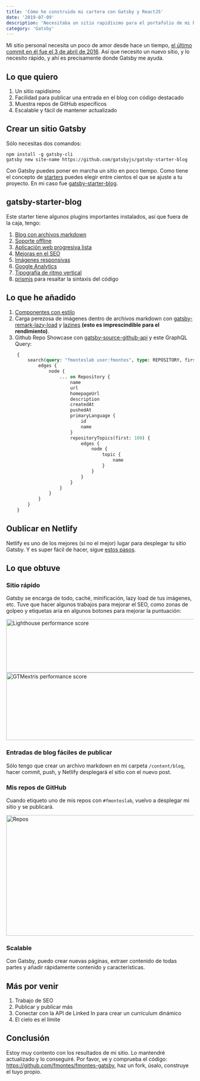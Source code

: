 ```yaml
---
title: 'Cómo he construido mi cartera con Gatsby y ReactJS'
date: '2019-07-09'
description: 'Necesitaba un sitio rapidísimo para el portafolio de mi blog, así que lo construí con Gatsby, ReactJS y alojado en Netlify. 🚀'
category: 'Gatsby'
---
```


Mi sitio personal necesita un poco de amor desde hace un tiempo, [el último commit en él fue el 3 de abril de 2016](https://github.com/fmontes/fmontes/commit/23fd6abd645d9afb67497528c933672c9624431a). Así que necesito un nuevo sitio, y lo necesito rápido, y ahí es precisamente donde Gatsby me ayuda.

## Lo que quiero
1. Un sitio rapidísimo
2. Facilidad para publicar una entrada en el blog con código destacado
3. Muestra repos de GitHub específicos
4. Escalable y fácil de mantener actualizado

## Crear un sitio Gatsby

Sólo necesitas dos comandos:

```shell
npm install -g gatsby-cli
gatsby new site-name https://github.com/gatsbyjs/gatsby-starter-blog
```

Con Gatsby puedes poner en marcha un sitio en poco tiempo. Como tiene el concepto de [starters](https://www.gatsbyjs.org/starters/) puedes elegir entre cientos el que se ajuste a tu proyecto. En mi caso fue [gatsby-starter-blog](https://www.gatsbyjs.org/starters/gatsbyjs/gatsby-starter-blog/).

## gatsby-starter-blog

Este starter tiene algunos plugins importantes instalados, así que fuera de la caja, tengo:

1. [Blog con archivos markdown](https://www.gatsbyjs.org/packages/gatsby-transformer-remark/)
2. [Soporte offline](https://www.gatsbyjs.org/packages/gatsby-plugin-offline)
3. [Aplicación web progresiva lista](https://www.gatsbyjs.org/packages/gatsby-plugin-manifest/)
4. [Mejoras en el SEO](https://www.gatsbyjs.org/packages/gatsby-plugin-react-helmet/)
5. [Imágenes responsivas](https://www.gatsbyjs.org/packages/gatsby-image/)
6. [Google Analytics](https://www.gatsbyjs.org/packages/gatsby-plugin-google-analytics/)
7. [Tipografía de ritmo vertical](https://www.gatsbyjs.org/docs/typography-js/)
8. [prismjs](https://prismjs.com/) para resaltar la sintaxis del código

## Lo que he añadido
1. [Componentes con estilo](https://www.gatsbyjs.org/docs/styled-components/)
2. Carga perezosa de imágenes dentro de archivos markdown con [gatsby-remark-lazy-load](https://www.gatsbyjs.org/packages/gatsby-remark-lazy-load/) y [lazines](https://www.npmjs.com/package/lazysizes) **(esto es imprescindible para el rendimiento)**.
3. Github Repo Showcase con [gatsby-source-github-api](https://www.gatsbyjs.org/packages/gatsby-source-github-api) y este GraphQL Query:

```graphql
    {
        search(query: "fmonteslab user:fmontes", type: REPOSITORY, first: 100) {
            edges {
                node {
                    ... on Repository {
                        name
                        url
                        homepageUrl
                        description
                        createdAt
                        pushedAt
                        primaryLanguage {
                            id
                            name
                        }
                        repositoryTopics(first: 100) {
                            edges {
                                node {
                                    topic {
                                        name
                                    }
                                }
                            }
                        }
                    }
                }
            }
        }
    }
```

## Oublicar en Netlify
Netlify es uno de los mejores (si no el mejor) lugar para desplegar tu sitio Gatsby. Y es super fácil de hacer, sigue [estos pasos](https://www.gatsbyjs.org/docs/deploying-to-netlify/).

## Lo que obtuve

### Sitio rápido
Gatsby se encarga de todo, caché, minificación, lazy load de tus imágenes, etc. Tuve que hacer algunos trabajos para mejorar el SEO, como zonas de golpeo y etiquetas aria en algunos botones para mejorar la puntuación:

<Image src="/static/images/blog/how-i-built-my-portfolio-with-gatsby-and-reactjs/lighthouse.png" alt="Lighthouse performance score" width="587" height="143" />

<Image src="/static/images/blog/how-i-built-my-portfolio-with-gatsby-and-reactjs/gtmetrix.png" alt="GTMextris performance score" width="612" height="181" />

### Entradas de blog fáciles de publicar
Sólo tengo que crear un archivo markdown en mi carpeta `/content/blog`, hacer commit, push, y Netlify desplegará el sitio con el nuevo post.

### Mis repos de GitHub
Cuando etiqueto uno de mis repos con `#fmonteslab`, vuelvo a desplegar mi sitio y se publicará.

<Image src="/static/images/blog/how-i-built-my-portfolio-with-gatsby-and-reactjs/repos.png" alt="Repos" width="651" height="323" />

### Scalable
Con Gatsby, puedo crear nuevas páginas, extraer contenido de todas partes y añadir rápidamente contenido y características.

## Más por venir
1. Trabajo de SEO
2. Publicar y publicar más
3. Conectar con la API de Linked In para crear un currículum dinámico
4. El cielo es el límite

## Conclusión
Estoy muy contento con los resultados de mi sitio. Lo mantendré actualizado y lo conseguiré. Por favor, ve y comprueba el código: https://github.com/fmontes/fmontes-gatsby, haz un fork, úsalo, construye el tuyo propio.